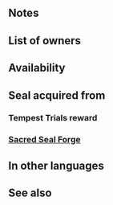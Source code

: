 {{Passive
|type=B
|exclusive=0
|1name=Renewal 1
|1tagid=SID_回復1
|1promotionRarity=4
|1promotionTier=1
|1required=-
|1effect=At the start of every fourth turn, restores 10 HP.
|1cost=60
|2name=Renewal 2
|2tagid=SID_回復2
|2promotionRarity=5
|2promotionTier=1
|2effect=At the start of every third turn, restores 10 HP.
|2cost=120
|3name=Renewal 3
|3tagid=SID_回復3
|3effect=At start of odd-numbered turns, restores 10 HP.
|3cost=240
|canUseMove={{MoveList|all}}
|canUseWeapon={{WeaponList|all}}
|properties=random_all
}}
==Notes==
{{Start-of-turn healing}}
==List of owners==
{{Skill Hero List}}
==Availability==
{{PassiveFocusList}}
{{PassiveDistributionList}}
{{PassiveCombatManualList}}
==Seal acquired from==
===Tempest Trials reward===
{{Tempest Trials seal reward}}
===[[Sacred Seal Forge]]===
{{SealCosts
|seals=Renewal 1;Renewal 2;Renewal 3
|badgeColor=Verdant
|costs1=20;100;20
|costs2=60;200;50
|costs3=400;1000;100
}}
==In other languages==
{{OtherLanguages
|japanese=回復
|german=Heilung
|spanishEU=Recuperación
|spanishLA=Recuperación
|french=Guérison
|italian=Guarigione
|chineseTW=回復
|portuguese=Renovação
}}
==See also==
{{See also skills|cond=Description LIKE '%start of%turn% restores 10 HP.%' AND Exclusive='1'}}
{{Seals Navbox}}
{{Passives Navbox|B}}